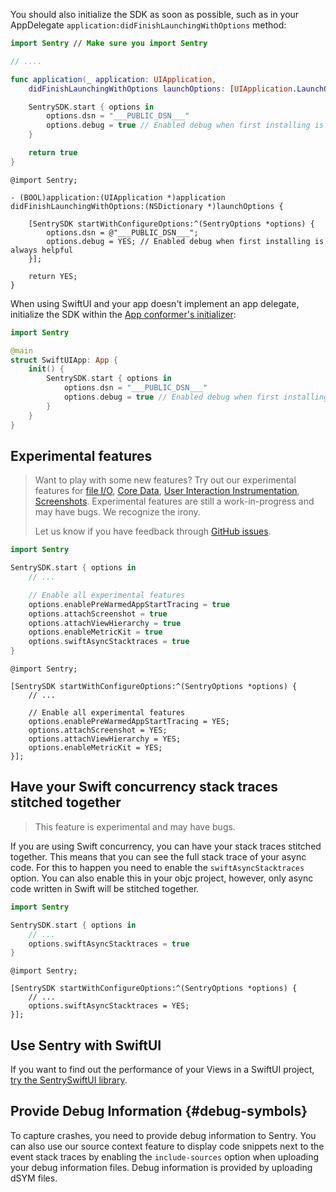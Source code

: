 You should also initialize the SDK as soon as possible, such as in your AppDelegate `application:didFinishLaunchingWithOptions` method:

```swift {tabTitle:Swift}
import Sentry // Make sure you import Sentry

// ....

func application(_ application: UIApplication,
    didFinishLaunchingWithOptions launchOptions: [UIApplication.LaunchOptionsKey: Any]?) -> Bool {

    SentrySDK.start { options in
        options.dsn = "___PUBLIC_DSN___"
        options.debug = true // Enabled debug when first installing is always helpful
    }

    return true
}
```

```objc {tabTitle:Objective-C}
@import Sentry;

- (BOOL)application:(UIApplication *)application didFinishLaunchingWithOptions:(NSDictionary *)launchOptions {

    [SentrySDK startWithConfigureOptions:^(SentryOptions *options) {
        options.dsn = @"___PUBLIC_DSN___";
        options.debug = YES; // Enabled debug when first installing is always helpful
    }];

    return YES;
}
```

When using SwiftUI and your app doesn't implement an app delegate, initialize the SDK within the [App conformer's initializer](<https://developer.apple.com/documentation/swiftui/app/main()>):

```swift
import Sentry

@main
struct SwiftUIApp: App {
    init() {
        SentrySDK.start { options in
            options.dsn = "___PUBLIC_DSN___"
            options.debug = true // Enabled debug when first installing is always helpful
        }
    }
}
```

<!-- You can't write SwiftUI in Objective-C. Therefore no code sample. -->

## Experimental features

> Want to play with some new features? Try out our experimental features for [file I/O](/platforms/apple/performance/instrumentation/automatic-instrumentation/#file-io-instrumentation), [Core Data](/platforms/apple/performance/instrumentation/automatic-instrumentation/#core-data-instrumentation), [User Interaction Instrumentation](/platforms/apple/performance/instrumentation/automatic-instrumentation/#user-interaction-instrumentation), [Screenshots](/platforms/apple/guides/ios/enriching-events/screenshots/). Experimental features are still a work-in-progress and may have bugs. We recognize the irony.
>
> Let us know if you have feedback through [GitHub issues](https://github.com/getsentry/sentry-cocoa/issues).

```swift {tabTitle:Swift}
import Sentry

SentrySDK.start { options in
    // ...

    // Enable all experimental features
    options.enablePreWarmedAppStartTracing = true
    options.attachScreenshot = true
    options.attachViewHierarchy = true
    options.enableMetricKit = true
    options.swiftAsyncStacktraces = true
}
```

```objc {tabTitle:Objective-C}
@import Sentry;

[SentrySDK startWithConfigureOptions:^(SentryOptions *options) {
    // ...

    // Enable all experimental features
    options.enablePreWarmedAppStartTracing = YES;
    options.attachScreenshot = YES;
    options.attachViewHierarchy = YES;
    options.enableMetricKit = YES;
}];
```

## Have your Swift concurrency stack traces stitched together

> This feature is experimental and may have bugs.

If you are using Swift concurrency, you can have your stack traces stitched together. This means that you can see the full stack trace of your async code.
For this to happen you need to enable the `swiftAsyncStacktraces` option.
You can also enable this in your objc project, however, only async code written in Swift will be stitched together.

```swift {tabTitle:Swift}
import Sentry

SentrySDK.start { options in
    // ...
    options.swiftAsyncStacktraces = true
}
```

```objc {tabTitle:Objective-C}
@import Sentry;

[SentrySDK startWithConfigureOptions:^(SentryOptions *options) {
    // ...
    options.swiftAsyncStacktraces = YES;
}];
```

## Use Sentry with SwiftUI

If you want to find out the performance of your Views in a SwiftUI project, [try the SentrySwiftUI library](/platforms/apple/performance/instrumentation/swiftui-instrumentation).

## Provide Debug Information {#debug-symbols}

To capture crashes, you need to provide debug information to Sentry. You can also use our source context feature to display code snippets next to the event stack traces by enabling the `include-sources` option when uploading your debug information files. Debug information is provided by <PlatformLink to="/dsym">uploading dSYM files</PlatformLink>.
